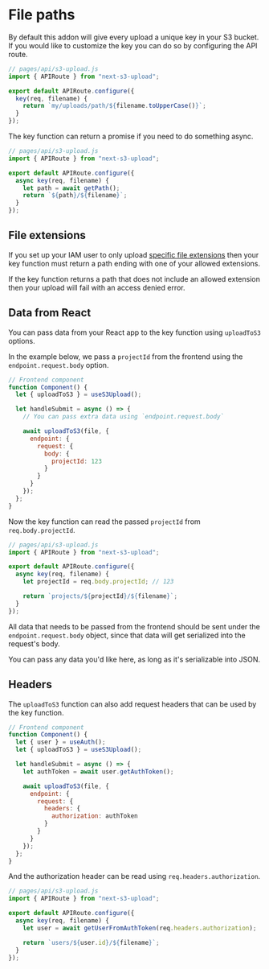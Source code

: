 # File paths

By default this addon will give every upload a unique key in your S3 bucket. If you would like to customize the key you can do so by configuring the API route.

```js
// pages/api/s3-upload.js
import { APIRoute } from "next-s3-upload";

export default APIRoute.configure({
  key(req, filename) {
    return `my/uploads/path/${filename.toUpperCase()}`;
  }
});
```

The key function can return a promise if you need to do something async.

```js
// pages/api/s3-upload.js
import { APIRoute } from "next-s3-upload";

export default APIRoute.configure({
  async key(req, filename) {
    let path = await getPath();
    return `${path}/${filename}`;
  }
});
```

## File extensions

If you set up your IAM user to only upload [specific file extensions](https://next-s3-upload.codingvalue.com/setup#iam-user) then your key function must return a path ending with one of your allowed extensions.

If the key function returns a path that does not include an allowed extension then your upload will fail with an access denied error.

## Data from React

You can pass data from your React app to the key function using `uploadToS3` options.

In the example below, we pass a `projectId` from the frontend using the `endpoint.request.body` option.

```js
// Frontend component
function Component() {
  let { uploadToS3 } = useS3Upload();

  let handleSubmit = async () => {
    // You can pass extra data using `endpoint.request.body`

    await uploadToS3(file, {
      endpoint: {
        request: {
          body: {
            projectId: 123
          }
        }
      }
    });
  };
}
```

Now the key function can read the passed `projectId` from `req.body.projectId`.

```js
// pages/api/s3-upload.js
import { APIRoute } from "next-s3-upload";

export default APIRoute.configure({
  async key(req, filename) {
    let projectId = req.body.projectId; // 123

    return `projects/${projectId}/${filename}`;
  }
});
```

All data that needs to be passed from the frontend should be sent under the `endpoint.request.body` object, since that data will get serialized into the request's body.

You can pass any data you'd like here, as long as it's serializable into JSON.

## Headers

The `uploadToS3` function can also add request headers that can be used by the key function.

```js
// Frontend component
function Component() {
  let { user } = useAuth();
  let { uploadToS3 } = useS3Upload();

  let handleSubmit = async () => {
    let authToken = await user.getAuthToken();

    await uploadToS3(file, {
      endpoint: {
        request: {
          headers: {
            authorization: authToken
          }
        }
      }
    });
  };
}
```

And the authorization header can be read using `req.headers.authorization`.

```js
// pages/api/s3-upload.js
import { APIRoute } from "next-s3-upload";

export default APIRoute.configure({
  async key(req, filename) {
    let user = await getUserFromAuthToken(req.headers.authorization);

    return `users/${user.id}/${filename}`;
  }
});
```
